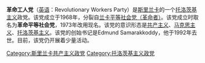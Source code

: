 '''革命工人党'''（[[英语|英语]]：Revolutionary Workers Party）是[[斯里兰卡|斯里兰卡]]的一个[[托洛茨基主义|托洛茨基主义]]政党。该党成立于1968年，分裂自[[兰卡平等社会党（革命者）|兰卡平等社会党（革命者）]]。该党成立时取名为'''革命平等社会党'''，1973年改用现名。该党的意识形态是[[共产主义|共产主义]]、[[马克思主义|马克思主义]]、[[托洛茨基主义|托洛茨基主义]]。该党的创始书记是Edmund Samarakkoddy，他于1992年去世。目前，该党仍开展着少量活动。

{{斯里兰卡政党}}

[[Category:斯里兰卡共产主义政党|Category:斯里兰卡共产主义政党]]
[[Category:托洛茨基主义政党|Category:托洛茨基主义政党]]